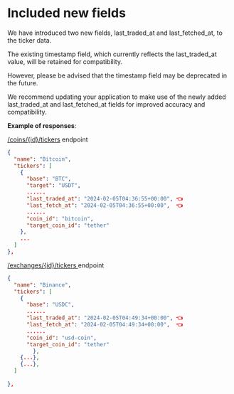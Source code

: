 # Included new fields

We have introduced two new fields, last\_traded\_at and last\_fetched\_at, to the ticker data. 

The existing timestamp field, which currently reflects the last\_traded\_at value, will be retained for compatibility. 

However, please be advised that the timestamp field may be deprecated in the future. 

We recommend updating your application to make use of the newly added last\_traded\_at and last\_fetched\_at fields for improved accuracy and compatibility.

**Example of responses**: 

[/coins/\{id}/tickers](/reference/coins-id-tickers) endpoint

```json JSON
{
  "name": "Bitcoin",
  "tickers": [
    {
      "base": "BTC",
      "target": "USDT",
      ......
      "last_traded_at": "2024-02-05T04:36:55+00:00", 👈
      "last_fetch_at": "2024-02-05T04:36:55+00:00",  👈
      ......
      "coin_id": "bitcoin",
      "target_coin_id": "tether"
    },
    ...
  ]
},
```

[/exchanges/\{id}/tickers ](/reference/exchanges-id-tickers)endpoint

```json JSON
{
  "name": "Binance",
  "tickers": [
    {
      "base": "USDC",
      ......
      "last_traded_at": "2024-02-05T04:49:34+00:00", 👈
      "last_fetch_at": "2024-02-05T04:49:34+00:00",  👈
      ......
      "coin_id": "usd-coin",
      "target_coin_id": "tether"
		},
    {...},
    {...},
  ]
  
},
```